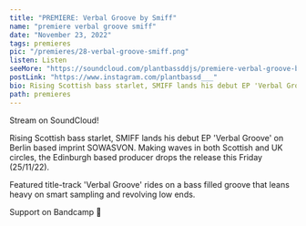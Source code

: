 ---
title: "PREMIERE: Verbal Groove by Smiff"
name: "premiere verbal groove smiff"
date: "November 23, 2022"
tags: premieres
pic: "/premieres/28-verbal-groove-smiff.png"
listen: Listen
seeMore: "https://soundcloud.com/plantbassddjs/premiere-verbal-groove-by-smiff"
postLink: "https://www.instagram.com/plantbassd___"
bio: Rising Scottish bass starlet, SMIFF lands his debut EP 'Verbal Groove' on Berlin based imprint SOWASVON
path: premieres
---

<Picture src="/premieres/28-smiff.jpg" alt="Smiff cover pic" size={1200} />

Stream <HoverLink url="soundcloud.com/plantbassddjs/premiere-verbal-groove-by-smiff" name="Verbal Groove" external inline /> on SoundCloud!

Rising Scottish bass starlet, SMIFF lands his debut EP 'Verbal Groove' on Berlin based imprint SOWASVON. Making waves in both Scottish and UK circles, the Edinburgh based producer drops the release this Friday (25/11/22).

Featured title-track 'Verbal Groove' rides on a bass filled groove that leans heavy on smart sampling and revolving low ends.

Support <HoverLink url="sowasvon.bandcamp.com/album/verbal-groove" name="Smiff" external inline /> on Bandcamp 🌱
